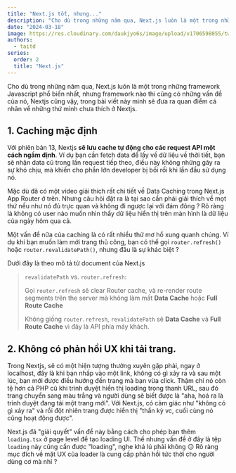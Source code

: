 ```yaml
---
title: "Next.js tốt, nhưng..."
description: "Cho dù trong những năm qua, Next.js luôn là một trong những framework Javascript phổ biến nhất, nhưng framework nào thì cũng có những vấn đề của nó, Nextjs cũng vậy, trong bài viết này mình sẽ đưa ra quan điểm cá nhân về những thứ mình chưa thích ở Nextjs."
date: "2024-03-18"
image: https://res.cloudinary.com/daukjyo6s/image/upload/v1706598055/twitter-card_sznp94.png
authors:
  - taitd
series:
  order: 2
  title: "Next.js"
---
```


Cho dù trong những năm qua, Next.js luôn là một trong những framework Javascript phổ biến nhất, nhưng framework nào thì cũng có những vấn đề của nó, Nextjs cũng vậy, trong bài viết này mình sẽ đưa ra quan điểm cá nhân về những thứ mình chưa thích ở Nextjs.

## 1. Caching mặc định

Với phiên bản 13, Nextjs **sẽ lưu cache tự động cho các request API một cách ngầm định**. Ví dụ bạn cần fetch data để lấy về dữ liệu về thời tiết, bạn sẽ nhận data cũ trong lần request tiếp theo, điều này không những gây ra sự khó chịu, mà khiến cho phần lớn developer bị bối rối khi lần đầu sử dụng nó.

<Youtube id="VBlSe8tvg4U" />

Mặc dù đã có một video giải thích rất chi tiết về Data Caching trong Next.js App Router ở trên. Nhưng câu hỏi đặt ra là tại sao cần phải giải thích về mọt thứ nếu như nó đủ trực quan và không đi ngược lại với đám đông ? Rõ ràng là không có user nào muốn nhìn thấy dữ liệu hiển thị trên màn hình là dữ liệu của ngày hôm qua cả.

Một vấn đề nữa của caching là có rất nhiều thứ mơ hồ xung quanh chúng. Ví dụ khi bạn muốn làm mới trang thủ công, bạn có thể gọi `router.refresh()` hoặc `router.revalidatePath()`, nhưng đâu là sự khác biệt ?

Dưới đây là theo mô tả từ document của Next.js

> `revalidatePath` vs. `router.refresh`:
>
> Gọi `router.refresh` sẽ clear Router cache, và re-render route segments trên the server mà không làm mất **Data Cache** hoặc **Full Route Cache**
>
> Không giống `router.refresh`, `revalidatePath` sẽ **Data Cache** và **Full Route Cache** vì đây là API phía máy khách.

## 2. Không có phản hồi UX khi tải trang.

Trong Nextjs, sẽ có một hiện tượng thường xuyên gặp phải, ngay ở localhost, đấy là khi bạn nhấp vào một link, không có gì xảy ra và sau một lúc, bạn mới được điều hướng đến trang mà bạn vừa click. Thậm chí nó còn tệ hơn cả PHP cũ khi trình duyệt hiển thị loading trong thanh URL, sau đó trang chuyển sang màu trắng và người dùng sẽ biết được là "aha, hoá ra là trình duyệt đang tải một trang mới". Với Next.js, có cảm giác như "không có gì xảy ra" và rồi đột nhiên trang được hiển thị "thần kỳ vc, cuối cùng nó cũng hoạt động được".

Next.js đã "giải quyết" vấn đề này bằng cách cho phép bạn thêm `loading.tsx` ở page level để tạo loading UI. Thế nhưng vấn đề ở đây là tệp `loading` này cũng cần được "loading", nghe khá lú phải không 😑 Rõ ràng mục đích về mặt UX của loader là cung cấp phản hồi tức thời cho người dùng cơ mà nhỉ ?
